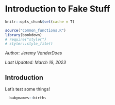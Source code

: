 # Introduction to Fake Stuff

```r
knitr::opts_chunk$set(cache = T)
```

```r
source("common_functions.R")
library(bookdown)
# require("styler")
# styler::style_file()
```

\newpage
\setstretch{1.05}

*Author: Jeremy VanderDoes*

*Last Updated: March 16, 2023*

## Introduction

Let's test some things!

```r
  babynames::births
```
